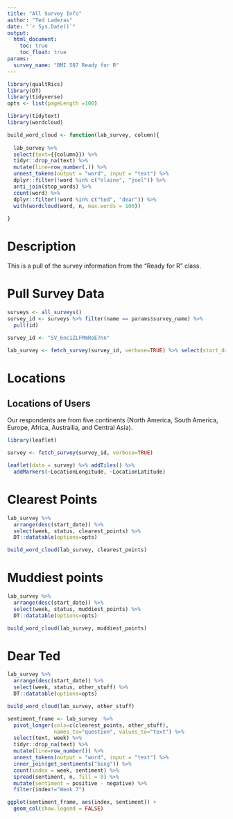 ```yaml
---
title: "All Survey Info"
author: "Ted Laderas"
date: "`r Sys.Date()`"
output: 
  html_document:
    toc: true
    toc_float: true
params: 
  survey_name: "BMI 507 Ready for R"
---
```


```r
library(qualtRics)
library(DT)
library(tidyverse)
opts <- list(pageLength =100)

library(tidytext)
library(wordcloud)

build_word_cloud <- function(lab_survey, column){
  
  lab_survey %>%
  select(text={{column}}) %>%
  tidyr::drop_na(text) %>%
  mutate(line=row_number(.)) %>%
  unnest_tokens(output = "word", input = "text") %>%
  dplyr::filter(!word %in% c("elaine", "joel")) %>%
  anti_join(stop_words) %>%
  count(word) %>%
  dplyr::filter(!word %in% c("ted", "dear")) %>%
  with(wordcloud(word, n, max.words = 100))
  
}

```

# Description

This is a pull of the survey information from the "Ready for R" class.



# Pull Survey Data

```r
surveys <- all_surveys()
survey_id <- surveys %>% filter(name == params$survey_name) %>%
  pull(id)

survey_id <- "SV_6nc1ZLFMmRoE7nn"

lab_survey <- fetch_survey(survey_id, verbose=TRUE) %>% select(start_date = StartDate, week = Q1, status=Q8, pacing = `Q7_1`, clearest_points = Q2, muddiest_points= Q3, other_stuff=Q4)
```

# Locations

## Locations of Users

Our respondents are from five continents (North America, South America, Europe, Africa, Austrailia, and Central Asia).

```r
library(leaflet)

survey <- fetch_survey(survey_id, verbose=TRUE)

leaflet(data = survey) %>% addTiles() %>%
  addMarkers(~LocationLongitude, ~LocationLatitude)
```

# Clearest Points

```r
lab_survey %>%
  arrange(desc(start_date)) %>%
  select(week, status, clearest_points) %>%
  DT::datatable(options=opts)
```

```r
build_word_cloud(lab_survey, clearest_points)

```

# Muddiest points

```r
lab_survey %>% 
  arrange(desc(start_date)) %>%
  select(week, status, muddiest_points) %>% 
  DT::datatable(options=opts)
```

```r
build_word_cloud(lab_survey, muddiest_points)

```


# Dear Ted

```r
lab_survey %>% 
  arrange(desc(start_date)) %>%
  select(week, status, other_stuff) %>% 
  DT::datatable(options=opts)
```

```r
build_word_cloud(lab_survey, other_stuff)

```

```r
sentiment_frame <- lab_survey  %>%
  pivot_longer(cols=c(clearest_points, other_stuff), 
               names_to="question", values_to="text") %>%
  select(text, week) %>%
  tidyr::drop_na(text) %>%
  mutate(line=row_number()) %>%
  unnest_tokens(output = "word", input = "text") %>%
  inner_join(get_sentiments("bing")) %>%
  count(index = week, sentiment) %>%
  spread(sentiment, n, fill = 0) %>%
  mutate(sentiment = positive - negative) %>%
  filter(index!="Week 7")

ggplot(sentiment_frame, aes(index, sentiment)) +
  geom_col(show.legend = FALSE)

```